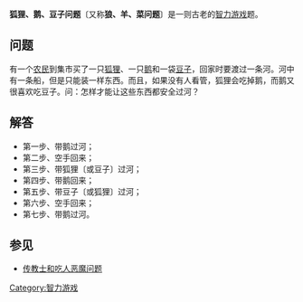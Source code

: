 {{Unreferenced|time=2020-01-31T01:25:31+00:00}}
'''狐狸、鹅、豆子问题'''〔又称'''狼、羊、菜问题'''〕是一则古老的[[智力游戏|智力游戏]]题。

==问题==

有一个[[农民|农民]]到集市买了一只[[狐狸|狐狸]]、一只[[鹅|鹅]]和一袋[[豆子|豆子]]，回家时要渡过一条河。河中有一条船，但是只能装一样东西。而且，如果没有人看管，狐狸会吃掉鹅，而鹅又很喜欢吃豆子。问：怎样才能让这些东西都安全过河？

==解答==
*第一步、带鹅过河；
*第二步、空手回来；
*第三步、带狐狸〔或豆子〕过河；
*第四步、带鹅回来；
*第五步、带豆子〔或狐狸〕过河；
*第六步、空手回来；
*第七步、带鹅过河。

==参见==

* [[传教士和吃人恶魔问题|传教士和吃人恶魔问题]]

[[Category:智力游戏|Category:智力游戏]]